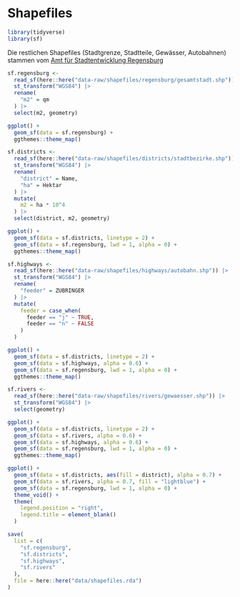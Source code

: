 # Shapefiles {#shapefiles}

```r
library(tidyverse)
library(sf)
```

Die restlichen Shapefiles (Stadtgrenze, Stadtteile, Gewässer, Autobahnen) stammen vom [Amt für Stadtentwicklung Regensburg](http://www.statistik.regensburg.de/)

```r
sf.regensburg <- 
  read_sf(here::here("data-raw/shapefiles/regensburg/gesamtstadt.shp")) |> 
  st_transform("WGS84") |> 
  rename(
    "m2" = qm
  ) |>
  select(m2, geometry)
```

```r
ggplot() +
  geom_sf(data = sf.regensburg) +
  ggthemes::theme_map()
```

```r
sf.districts <- 
  read_sf(here::here("data-raw/shapefiles/districts/stadtbezirke.shp")) |> 
  st_transform("WGS84") |> 
  rename(
    "district" = Name,
    "ha" = Hektar
  ) |> 
  mutate(
    m2 = ha * 10^4
  ) |> 
  select(district, m2, geometry)
```

```r
ggplot() +
  geom_sf(data = sf.districts, linetype = 2) +
  geom_sf(data = sf.regensburg, lwd = 1, alpha = 0) +
  ggthemes::theme_map()
```

```r
sf.highways <- 
  read_sf(here::here("data-raw/shapefiles/highways/autobahn.shp")) |> 
  st_transform("WGS84") |> 
  rename(
    "feeder" = ZUBRINGER
  ) |> 
  mutate(
    feeder = case_when(
      feeder == "j" ~ TRUE,
      feeder == "n" ~ FALSE
    )
  )
```

```r
ggplot() +
  geom_sf(data = sf.districts, linetype = 2) +
  geom_sf(data = sf.highways, alpha = 0.6) +
  geom_sf(data = sf.regensburg, lwd = 1, alpha = 0) +
  ggthemes::theme_map()
```

```r
sf.rivers <- 
  read_sf(here::here("data-raw/shapefiles/rivers/gewaesser.shp")) |> 
  st_transform("WGS84") |> 
  select(geometry)
```

```r
ggplot() +
  geom_sf(data = sf.districts, linetype = 2) +
  geom_sf(data = sf.rivers, alpha = 0.6) +
  geom_sf(data = sf.highways, alpha = 0.6) +
  geom_sf(data = sf.regensburg, lwd = 1, alpha = 0) +
  ggthemes::theme_map()
```

```r
ggplot() +
  geom_sf(data = sf.districts, aes(fill = district), alpha = 0.7) +
  geom_sf(data = sf.rivers, alpha = 0.7, fill = "lightblue") +
  geom_sf(data = sf.regensburg, lwd = 1, alpha = 0) +
  theme_void() +
  theme(
    legend.position = "right",
    legend.title = element_blank()
  )
```


```r
save(
  list = c(
    "sf.regensburg",
    "sf.districts",
    "sf.highways",
    "sf.rivers"
  ),
  file = here::here("data/shapefiles.rda")
)
```